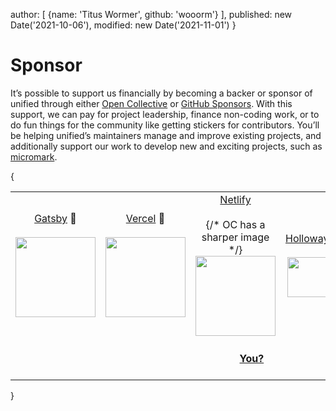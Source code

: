  author: [
    {name: 'Titus Wormer', github: 'wooorm'}
  ],
  published: new Date('2021-10-06'),
  modified: new Date('2021-11-01')
}

# Sponsor

It’s possible to support us financially by becoming a backer or sponsor of
unified through either [Open Collective][oc] or [GitHub Sponsors][gh].
With this support, we can pay for project leadership, finance non-coding work,
or to do fun things for the community like getting stickers for contributors.
You’ll be helping unified’s maintainers manage and improve existing projects,
and additionally support our work to develop new and exciting projects, such
as [micromark][].

{
  <table>
  <tr valign="middle">
  <td width="20%" align="center" colSpan="2">
    <a href="https://www.gatsbyjs.org">Gatsby</a> 🥇<br /><br />
    <a href="https://www.gatsbyjs.org"><img src="https://avatars1.githubusercontent.com/u/12551863?s=256&v=4" width="128" /></a>
  </td>
  <td width="20%" align="center" colSpan="2">
    <a href="https://vercel.com">Vercel</a> 🥇<br /><br />
    <a href="https://vercel.com"><img src="https://avatars1.githubusercontent.com/u/14985020?s=256&v=4" width="128" /></a>
  </td>
  <td width="20%" align="center" colSpan="2">
    <a href="https://www.netlify.com">Netlify</a><br /><br />
    {/* OC has a sharper image */}
    <a href="https://www.netlify.com"><img src="https://images.opencollective.com/netlify/4087de2/logo/256.png" width="128" /></a>
  </td>
  <td width="10%" align="center">
    <a href="https://www.holloway.com">Holloway</a><br /><br />
    <a href="https://www.holloway.com"><img src="https://avatars1.githubusercontent.com/u/35904294?s=128&v=4" width="64" /></a>
  </td>
  <td width="10%" align="center">
    <a href="https://themeisle.com">ThemeIsle</a><br /><br />
    <a href="https://themeisle.com"><img src="https://avatars1.githubusercontent.com/u/58979018?s=128&v=4" width="64" /></a>
  </td>
  <td width="10%" align="center">
    <a href="https://boosthub.io">Boost Hub</a><br /><br />
    <a href="https://boosthub.io"><img src="https://images.opencollective.com/boosthub/6318083/logo/128.png" width="64" /></a>
  </td>
  <td width="10%" align="center">
    <a href="https://expo.io">Expo</a><br /><br />
    <a href="https://expo.io"><img src="https://avatars1.githubusercontent.com/u/12504344?s=128&v=4" width="64" /></a>
  </td>
  </tr>
  <tr valign="middle">
  <td width="100%" align="center" colSpan="10">
    <br />
    <a href="https://opencollective.com/unified"><strong>You?</strong></a>
    <br /><br />
  </td>
  </tr>
  </table>
}

[oc]: https://opencollective.com/unified

[gh]: https://github.com/sponsors/unifiedjs

[micromark]: https://github.com/micromark/micromark
